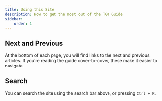 ```yaml
---
title: Using this Site
description: How to get the most out of the TGO Guide
sidebar:
    order: 1
---
```


## Next and Previous

At the bottom of each page, you will find links to the next and previous articles. If you're reading the guide cover-to-cover, these make it easier to navigate.

## Search

You can search the site using the search bar above, or pressing `Ctrl + K`.